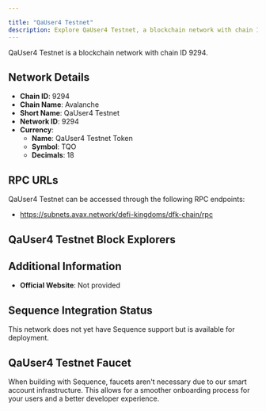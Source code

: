 ```yaml
---

title: "QaUser4 Testnet"
description: Explore QaUser4 Testnet, a blockchain network with chain ID 9294. Learn about its native currency, QaUser4 Testnet Token, and how to interact with the network.
---
```




QaUser4 Testnet is a blockchain network with chain ID 9294.

## Network Details

- **Chain ID**: 9294
- **Chain Name**: Avalanche
- **Short Name**: QaUser4 Testnet
- **Network ID**: 9294
- **Currency**: 
  - **Name**: QaUser4 Testnet Token
  - **Symbol**: TQO
  - **Decimals**: 18

## RPC URLs

QaUser4 Testnet can be accessed through the following RPC endpoints:

- https://subnets.avax.network/defi-kingdoms/dfk-chain/rpc

## QaUser4 Testnet Block Explorers



## Additional Information

- **Official Website**: Not provided

## Sequence Integration Status

This network does not yet have Sequence support but is available for deployment.

## QaUser4 Testnet Faucet

When building with Sequence, faucets aren't necessary due to our smart account infrastructure. This allows for a smoother onboarding process for your users and a better developer experience.
